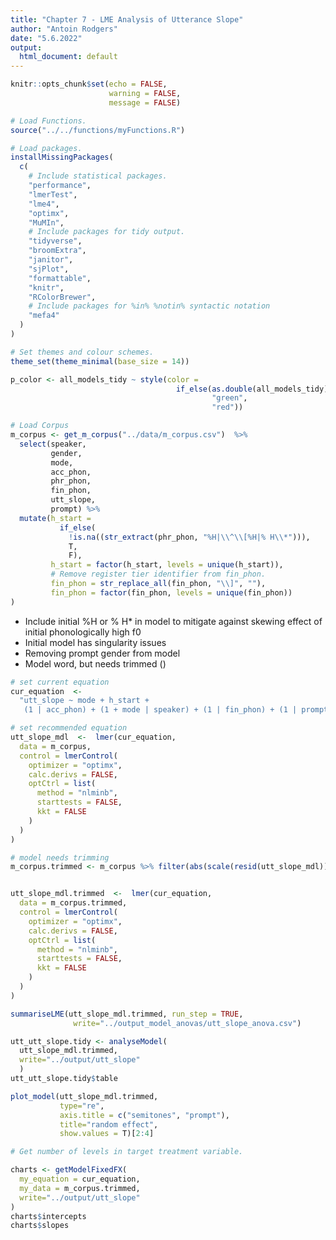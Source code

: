 ```yaml
---
title: "Chapter 7 - LME Analysis of Utterance Slope"
author: "Antoin Rodgers"
date: "5.6.2022"
output:
  html_document: default
---
```


```r
knitr::opts_chunk$set(echo = FALSE,
                      warning = FALSE,
                      message = FALSE)

# Load Functions.
source("../../functions/myFunctions.R")
```


```r
# Load packages.
installMissingPackages(
  c(
    # Include statistical packages.
    "performance",
    "lmerTest",
    "lme4",
    "optimx",
    "MuMIn",
    # Include packages for tidy output.
    "tidyverse",
    "broomExtra",
    "janitor",
    "sjPlot",
    "formattable",
    "knitr",
    "RColorBrewer",
    # Include packages for %in% %notin% syntactic notation
    "mefa4"
  )
)

# Set themes and colour schemes.
theme_set(theme_minimal(base_size = 14))

p_color <- all_models_tidy ~ style(color =
                                     if_else(as.double(all_models_tidy) < 0.05,
                                             "green",
                                             "red"))
```


```r
# Load Corpus
m_corpus <- get_m_corpus("../data/m_corpus.csv")  %>%
  select(speaker,
         gender,
         mode,
         acc_phon,
         phr_phon,
         fin_phon,
         utt_slope,
         prompt) %>%
  mutate(h_start =
           if_else(
             !is.na((str_extract(phr_phon, "%H|\\^\\[%H|% H\\*"))),
             T,
             F),
         h_start = factor(h_start, levels = unique(h_start)),
         # Remove register tier identifier from fin_phon.
         fin_phon = str_replace_all(fin_phon, "\\]", ""),
         fin_phon = factor(fin_phon, levels = unique(fin_phon))
)

```

- Include initial %H or % H* in model to mitigate against skewing effect of initial phonologically high f0
- Initial model has singularity issues
- Removing prompt gender from model
- Model word, but needs trimmed ()

```r
# set current equation
cur_equation  <-
  "utt_slope ~ mode + h_start +
   (1 | acc_phon) + (1 + mode | speaker) + (1 | fin_phon) + (1 | prompt)"

```

```r
# set recommended equation
utt_slope_mdl  <-  lmer(cur_equation,
  data = m_corpus,
  control = lmerControl(
    optimizer = "optimx",
    calc.derivs = FALSE,
    optCtrl = list(
      method = "nlminb",
      starttests = FALSE,
      kkt = FALSE
    )
  )
)

# model needs trimming
m_corpus.trimmed <- m_corpus %>% filter(abs(scale(resid(utt_slope_mdl))) <= 2.5)


utt_slope_mdl.trimmed  <-  lmer(cur_equation,
  data = m_corpus.trimmed,
  control = lmerControl(
    optimizer = "optimx",
    calc.derivs = FALSE,
    optCtrl = list(
      method = "nlminb",
      starttests = FALSE,
      kkt = FALSE
    )
  )
)

summariseLME(utt_slope_mdl.trimmed, run_step = TRUE,
              write="../output_model_anovas/utt_slope_anova.csv")
```

```r
utt_utt_slope.tidy <- analyseModel(
  utt_slope_mdl.trimmed,
  write="../output/utt_slope"
  )
utt_utt_slope.tidy$table
```
```r
plot_model(utt_slope_mdl.trimmed,
           type="re",
           axis.title = c("semitones", "prompt"),
           title="random effect",
           show.values = T)[2:4]
```


```r
# Get number of levels in target treatment variable.

charts <- getModelFixedFX(
  my_equation = cur_equation,
  my_data = m_corpus.trimmed,
  write="../output/utt_slope"
)
charts$intercepts
charts$slopes

```
